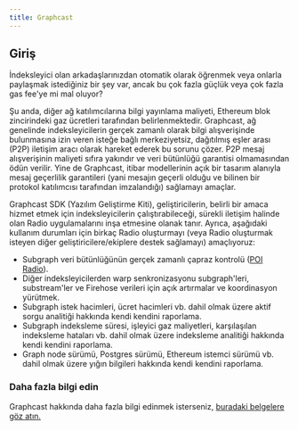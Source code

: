 ```yaml
---
title: Graphcast
---
```


## Giriş

İndeksleyici olan arkadaşlarınızdan otomatik olarak öğrenmek veya onlarla paylaşmak istediğiniz bir şey var, ancak bu çok fazla güçlük veya çok fazla gas fee'ye mi mal oluyor?

Şu anda, diğer ağ katılımcılarına bilgi yayınlama maliyeti, Ethereum blok zincirindeki gaz ücretleri tarafından belirlenmektedir. Graphcast, ağ genelinde indeksleyicilerin gerçek zamanlı olarak bilgi alışverişinde bulunmasına izin veren isteğe bağlı merkeziyetsiz, dağıtılmış eşler arası (P2P) iletişim aracı olarak hareket ederek bu sorunu çözer. P2P mesaj alışverişinin maliyeti sıfıra yakındır ve veri bütünlüğü garantisi olmamasından ödün verilir. Yine de Graphcast, itibar modellerinin açık bir tasarım alanıyla mesaj geçerlilik garantileri (yani mesajın geçerli olduğu ve bilinen bir protokol katılımcısı tarafından imzalandığı) sağlamayı amaçlar.

Graphcast SDK (Yazılım Geliştirme Kiti), geliştiricilerin, belirli bir amaca hizmet etmek için indeksleyicilerin çalıştırabileceği, sürekli iletişim halinde olan Radio uygulamalarını inşa etmesine olanak tanır. Ayrıca, aşağıdaki kullanım durumları için birkaç Radio oluşturmayı (veya Radio oluşturmak isteyen diğer geliştiricilere/ekiplere destek sağlamayı) amaçlıyoruz:

-   Subgraph veri bütünlüğünün gerçek zamanlı çapraz kontrolü ([POI Radio](https://docs.graphops.xyz/graphcast/radios/poi-radio)).
-   Diğer indeksleyicilerden warp senkronizasyonu subgraph'leri, substream'ler ve Firehose verileri için açık artırmalar ve koordinasyon yürütmek.
-   Subgraph istek hacimleri, ücret hacimleri vb. dahil olmak üzere aktif sorgu analitiği hakkında kendi kendini raporlama.
-   Subgraph indeksleme süresi, işleyici gaz maliyetleri, karşılaşılan indeksleme hataları vb. dahil olmak üzere indeksleme analitiği hakkında kendi kendini raporlama.
-   Graph node sürümü, Postgres sürümü, Ethereum istemci sürümü vb. dahil olmak üzere yığın bilgileri hakkında kendi kendini raporlama.

### Daha fazla bilgi edin

Graphcast hakkında daha fazla bilgi edinmek isterseniz, [buradaki belgelere göz atın.](https://docs.graphops.xyz/graphcast/intro)
